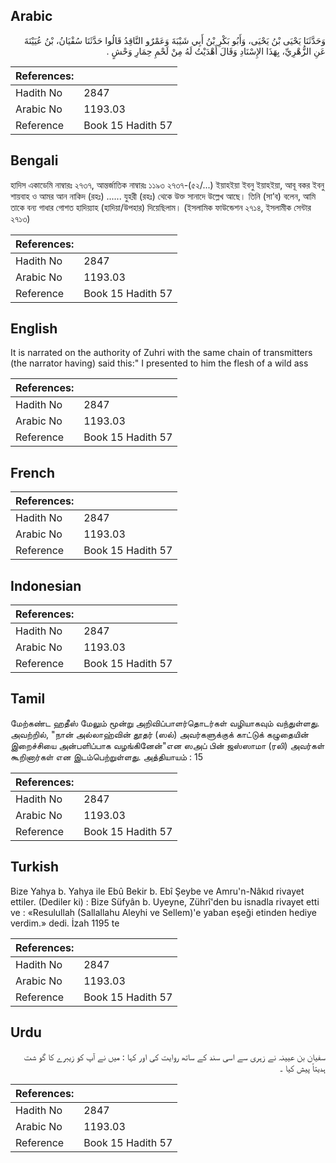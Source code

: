 ## Arabic


<div dir="rtl" lang="ar" style={{fontSize:'larger',backgroundColor:'#f8f9fa',padding:20}}>
وَحَدَّثَنَا يَحْيَى بْنُ يَحْيَى، وَأَبُو بَكْرِ بْنُ أَبِي شَيْبَةَ وَعَمْرٌو النَّاقِدُ قَالُوا حَدَّثَنَا سُفْيَانُ، بْنُ عُيَيْنَةَ عَنِ الزُّهْرِيِّ، بِهَذَا الإِسْنَادِ وَقَالَ أَهْدَيْتُ لَهُ مِنْ لَحْمِ حِمَارِ وَحْشٍ ‏.‏
</div>
<div style={{backgroundColor:'#f8f9fa',padding:20, marginBottom: 10}}><table> <thead> <tr> <th>References:</th> <th></th> </tr> </thead> <tbody><tr><td>Hadith No</td><td>2847</td></tr><tr><td>Arabic No</td><td>1193.03</td></tr><tr><td>Reference</td><td>Book 15 Hadith 57</td></tr></tbody></table></div>

## Bengali


<div dir="ltr" lang="bn" style={{fontSize:'larger',backgroundColor:'#f8f9fa',padding:20}}>
হাদিস একাডেমি নাম্বারঃ ২৭৩৭, আন্তর্জাতিক নাম্বারঃ ১১৯৩ ২৭৩৭-(৫২/...) ইয়াহইয়া ইবনু ইয়াহইয়া, আবূ বকর ইবনু শায়বাহ ও আমর আন নাকিদ (রহঃ) ...... যুহরী (রহঃ) থেকে উক্ত সানাদে উল্লেখ আছে। তিনি (সা’ব) বলেন, আমি তাকে বন্য গাধার গোশত হাদিয়্যাহ (হাদিয়া/উপহার) দিয়েছিলাম। (ইসলামিক ফাউন্ডেশন ২৭১৪, ইসলামীক সেন্টার ২৭১৩)
</div>
<div style={{backgroundColor:'#f8f9fa',padding:20, marginBottom: 10}}><table> <thead> <tr> <th>References:</th> <th></th> </tr> </thead> <tbody><tr><td>Hadith No</td><td>2847</td></tr><tr><td>Arabic No</td><td>1193.03</td></tr><tr><td>Reference</td><td>Book 15 Hadith 57</td></tr></tbody></table></div>

## English


<div dir="ltr" lang="en" style={{fontSize:'larger',backgroundColor:'#f8f9fa',padding:20}}>
It is narrated on the authority of Zuhri with the same chain of transmitters (the narrator having) said this:" I presented to him the flesh of a wild ass
</div>
<div style={{backgroundColor:'#f8f9fa',padding:20, marginBottom: 10}}><table> <thead> <tr> <th>References:</th> <th></th> </tr> </thead> <tbody><tr><td>Hadith No</td><td>2847</td></tr><tr><td>Arabic No</td><td>1193.03</td></tr><tr><td>Reference</td><td>Book 15 Hadith 57</td></tr></tbody></table></div>

## French


<div dir="ltr" lang="fr" style={{fontSize:'larger',backgroundColor:'#f8f9fa',padding:20}}>

</div>
<div style={{backgroundColor:'#f8f9fa',padding:20, marginBottom: 10}}><table> <thead> <tr> <th>References:</th> <th></th> </tr> </thead> <tbody><tr><td>Hadith No</td><td>2847</td></tr><tr><td>Arabic No</td><td>1193.03</td></tr><tr><td>Reference</td><td>Book 15 Hadith 57</td></tr></tbody></table></div>

## Indonesian


<div dir="ltr" lang="id" style={{fontSize:'larger',backgroundColor:'#f8f9fa',padding:20}}>

</div>
<div style={{backgroundColor:'#f8f9fa',padding:20, marginBottom: 10}}><table> <thead> <tr> <th>References:</th> <th></th> </tr> </thead> <tbody><tr><td>Hadith No</td><td>2847</td></tr><tr><td>Arabic No</td><td>1193.03</td></tr><tr><td>Reference</td><td>Book 15 Hadith 57</td></tr></tbody></table></div>

## Tamil


<div dir="ltr" lang="ta" style={{fontSize:'larger',backgroundColor:'#f8f9fa',padding:20}}>
மேற்கண்ட ஹதீஸ் மேலும் மூன்று அறிவிப்பாளர்தொடர்கள் வழியாகவும் வந்துள்ளது. அவற்றில், "நான் அல்லாஹ்வின் தூதர் (ஸல்) அவர்களுக்குக் காட்டுக் கழுதையின் இறைச்சியை அன்பளிப்பாக வழங்கினேன்"என ஸஅப் பின் ஜஸ்ஸாமா (ரலி) அவர்கள் கூறினார்கள் என இடம்பெற்றுள்ளது. அத்தியாயம் : 15
</div>
<div style={{backgroundColor:'#f8f9fa',padding:20, marginBottom: 10}}><table> <thead> <tr> <th>References:</th> <th></th> </tr> </thead> <tbody><tr><td>Hadith No</td><td>2847</td></tr><tr><td>Arabic No</td><td>1193.03</td></tr><tr><td>Reference</td><td>Book 15 Hadith 57</td></tr></tbody></table></div>

## Turkish


<div dir="ltr" lang="tr" style={{fontSize:'larger',backgroundColor:'#f8f9fa',padding:20}}>
Bize Yahya b. Yahya ile Ebû Bekir b. Ebî Şeybe ve Amru'n-Nâkıd rivayet ettiler. (Dediler ki) : Bize Süfyân b. Uyeyne, Zührî'den bu isnadla rivayet etti ve : «Resulullah (Sallallahu Aleyhi ve Sellem)'e yaban eşeği etinden hediye verdim.» dedi. İzah 1195 te
</div>
<div style={{backgroundColor:'#f8f9fa',padding:20, marginBottom: 10}}><table> <thead> <tr> <th>References:</th> <th></th> </tr> </thead> <tbody><tr><td>Hadith No</td><td>2847</td></tr><tr><td>Arabic No</td><td>1193.03</td></tr><tr><td>Reference</td><td>Book 15 Hadith 57</td></tr></tbody></table></div>

## Urdu


<div dir="rtl" lang="ur" style={{fontSize:'larger',backgroundColor:'#f8f9fa',padding:20}}>
سفیان بن عیینہ نے زہری سے اسی سند کے ساتھ روایت کی اور کہا : میں نے آپ کو زیبرے کا گو شت ہدیتاً پیش کیا ۔
</div>
<div style={{backgroundColor:'#f8f9fa',padding:20, marginBottom: 10}}><table> <thead> <tr> <th>References:</th> <th></th> </tr> </thead> <tbody><tr><td>Hadith No</td><td>2847</td></tr><tr><td>Arabic No</td><td>1193.03</td></tr><tr><td>Reference</td><td>Book 15 Hadith 57</td></tr></tbody></table></div>